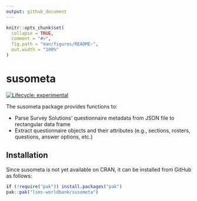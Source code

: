 ```yaml
---
output: github_document
---
```


<!-- README.md is generated from README.Rmd. Please edit that file -->

```r
knitr::opts_chunk$set(
  collapse = TRUE,
  comment = "#>",
  fig.path = "man/figures/README-",
  out.width = "100%"
)
```

# susometa

<!-- badges: start -->
[![Lifecycle: experimental](https://img.shields.io/badge/lifecycle-experimental-orange.svg)](https://lifecycle.r-lib.org/articles/stages.html#experimental)
<!-- badges: end -->

The susometa package provides functions to:

- Parse Survey Solutions' questionnaire metadata from JSON file to rectangular data frame
- Extract questionnaire objects and their attributes (e.g., sections, rosters, questions, answer options, etc.)

## Installation

Since susometa is not yet available on CRAN, it can be installed from GitHub as follows:

``` r
if (!require("pak")) install.packages("pak")
pak::pak("lsms-worldbank/susometa")
```
